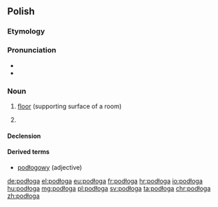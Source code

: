 {{also|podloga}}
==Polish==

===Etymology===
{{rfe|lang=pl}}

===Pronunciation===
* {{IPA|[pɔˈdwɔɡa]|lang=pl}}
* {{audio|Pl-podłoga.ogg|Audio|lang=pl}}

===Noun===
{{pl-noun|f}}

# [[floor]] (supporting surface of a room)
# {{label|pl|mathematics}} {{l|en|[[floor]]}}

====Declension====
{{pl-decl-noun-f|podło|g|podłóg}}

====Derived terms====
* [[podłogowy]] (adjective)

[[de:podłoga]]
[[el:podłoga]]
[[eu:podłoga]]
[[fr:podłoga]]
[[hr:podłoga]]
[[io:podłoga]]
[[hu:podłoga]]
[[mg:podłoga]]
[[pl:podłoga]]
[[sv:podłoga]]
[[ta:podłoga]]
[[chr:podłoga]]
[[zh:podłoga]]